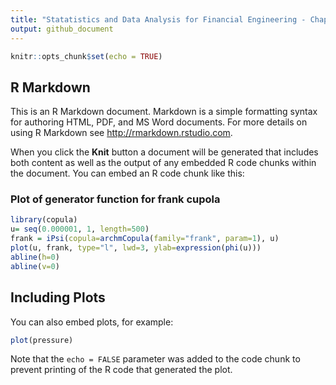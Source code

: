 ```yaml
---
title: "Statatistics and Data Analysis for Financial Engineering - Chapter 8 Copulas"
output: github_document
---
```


```r
knitr::opts_chunk$set(echo = TRUE)
```

## R Markdown

This is an R Markdown document. Markdown is a simple formatting syntax for authoring HTML, PDF, and MS Word documents. For more details on using R Markdown see <http://rmarkdown.rstudio.com>.

When you click the **Knit** button a document will be generated that includes both content as well as the output of any embedded R code chunks within the document. You can embed an R code chunk like this:

### Plot of generator function for frank cupola

```r
library(copula)
u= seq(0.000001, 1, length=500)
frank = iPsi(copula=archmCopula(family="frank", param=1), u)
plot(u, frank, type="l", lwd=3, ylab=expression(phi(u)))
abline(h=0)
abline(v=0)
```

## Including Plots

You can also embed plots, for example:

```r
plot(pressure)
```

Note that the `echo = FALSE` parameter was added to the code chunk to prevent printing of the R code that generated the plot.
